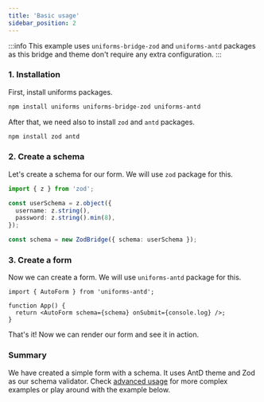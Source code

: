 ```yaml
---
title: 'Basic usage'
sidebar_position: 2
---
```



:::info
This example uses `uniforms-bridge-zod` and `uniforms-antd` packages as this bridge and theme don't require any extra configuration.
:::

### 1. Installation

First, install uniforms packages.

```sh
npm install uniforms uniforms-bridge-zod uniforms-antd
```

After that, we need also to install `zod` and `antd` packages.

```sh
npm install zod antd
```

### 2. Create a schema

Let's create a schema for our form. We will use `zod` package for this.

```ts
import { z } from 'zod';

const userSchema = z.object({
  username: z.string(),
  password: z.string().min(8),
});

const schema = new ZodBridge({ schema: userSchema });
```

### 3. Create a form

Now we can create a form. We will use `uniforms-antd` package for this.

```tsx
import { AutoForm } from 'uniforms-antd';

function App() {
  return <AutoForm schema={schema} onSubmit={console.log} />;
}
```

That's it! Now we can render our form and see it in action.

### Summary

We have created a simple form with a schema. It uses AntD theme and Zod as our schema validator. Check [advanced usage](/docs/gettings-started/advanced-usage) for more complex examples or play around with the example below.

<CodeEditor />
